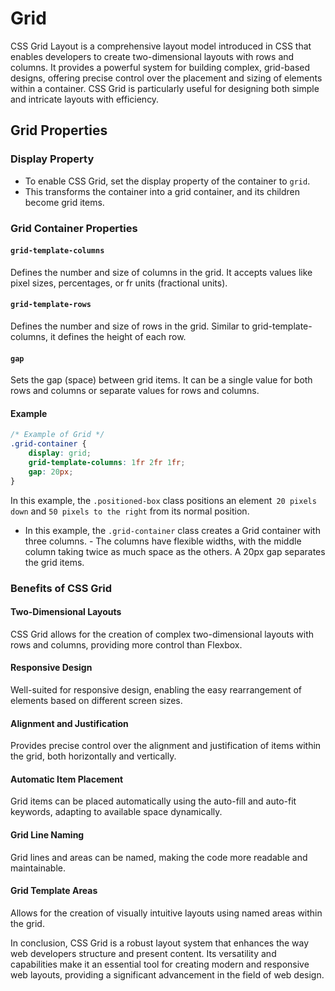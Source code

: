 # Grid


CSS Grid Layout is a comprehensive layout model introduced in CSS that enables developers to create two-dimensional layouts with rows and columns. It provides a powerful system for building complex, grid-based designs, offering precise control over the placement and sizing of elements within a container. CSS Grid is particularly useful for designing both simple and intricate layouts with efficiency.
## Grid Properties

<Steps>

### Display Property

- To enable CSS Grid, set the display property of the container to `grid`. 
- This transforms the container into a grid container, and its children become grid items.

### Grid Container Properties 

#### `grid-template-columns`

Defines the number and size of columns in the grid. It accepts values like pixel sizes, percentages, or fr units (fractional units).


#### `grid-template-rows`

Defines the number and size of rows in the grid. Similar to grid-template-columns, it defines the height of each row.

#### `gap`

Sets the gap (space) between grid items. It can be a single value for both rows and columns or separate values for rows and columns.

#### Example

```css
/* Example of Grid */
.grid-container {
    display: grid;
    grid-template-columns: 1fr 2fr 1fr;
    gap: 20px;
}

```

In this example, the `.positioned-box` class positions an element` 20 pixels down` and `50 pixels to the right` from its normal position.

- In this example, the `.grid-container` class creates a Grid container with three columns. - The columns have flexible widths, with the middle column taking twice as much space as the others. A 20px gap separates the grid items.

### Benefits of CSS Grid

#### Two-Dimensional Layouts
CSS Grid allows for the creation of complex two-dimensional layouts with rows and columns, providing more control than Flexbox.

#### Responsive Design
Well-suited for responsive design, enabling the easy rearrangement of elements based on different screen sizes.

#### Alignment and Justification
Provides precise control over the alignment and justification of items within the grid, both horizontally and vertically.

#### Automatic Item Placement
Grid items can be placed automatically using the auto-fill and auto-fit keywords, adapting to available space dynamically.

#### Grid Line Naming
Grid lines and areas can be named, making the code more readable and maintainable.

#### Grid Template Areas
Allows for the creation of visually intuitive layouts using named areas within the grid.

In conclusion, CSS Grid is a robust layout system that enhances the way web developers structure and present content. Its versatility and capabilities make it an essential tool for creating modern and responsive web layouts, providing a significant advancement in the field of web design.
</Steps>

